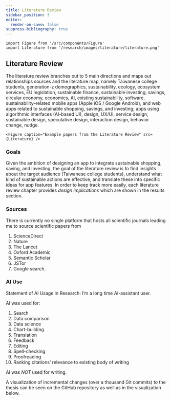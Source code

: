 ```yaml
---
title: Literature Review
sidebar_position: 3
editor:
  render-on-save: false
suppress-bibliography: true
---
```





````mdx-code-block
import Figure from '/src/components/Figure'
import Literature from '/research/images/literature/literature.png'
````

## Literature Review

The literature review branches out to 5 main directions and maps out
relationships sources and the literature map, namely Taiwanese college
students, generation-z demographics, sustainability, ecology, ecosystem
services, EU legislation, sustainable finance, sustainable investing,
savings, circular economy, economics, AI, existing sustainability,
software, sustainability–related mobile apps (Apple iOS / Google
Android), and web apps related to sustainable shopping, savings, and
investing; apps using algorithmic interfaces (AI-based UI), design,
UX/UI, service design, sustainable design, speculative design,
interaction design, behavior change, nudge.

````mdx-code-block
<Figure caption="Example papers from the Literature Review" src={Literature} />
````

### Goals

Given the ambition of designing an app to integrate sustainable
shopping, saving, and investing, the goal of the literature review is to
find insights about the target audience (Taiwanese college students),
understand what kind of sustainable actions are effective, and translate
these into specific ideas for app features. In order to keep track more
easily, each literature review chapter provides *design implications*
which are shown in the results section.

### Sources

There is currently no single platform that hosts all scientific journals
leading me to source scientific papers from

1.  ScienceDirect
2.  Nature
3.  The Lancet
4.  Oxford Academic
5.  Semantic Scholar
6.  JSTor
7.  Google search.

### AI Use

Statement of AI Usage in Research: I’m a long time AI-assistant user.

AI was used for:

1.  Search
2.  Data comparison
3.  Data science
4.  Chart-building
5.  Translation
6.  Feedback
7.  Editing
8.  Spell-checking
9.  Proofreading
10. Ranking citations’ relevance to existing body of writing

AI was *NOT* used for writing.

A visualization of incremental changes (over a thousand Git commits) to
the thesis can be seen on the GitHub repository as well as in the
visualization below.
